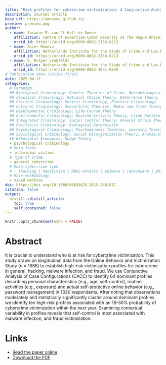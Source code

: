 ```yaml
---
title: "Risk profiles for cybercrime victimization: A Conjunctive Analysis of Case Configurations"
description: Journal article
base_url: https://amoneva.github.io/
preview: preview.png
author:
  - name: Susanne M. van 't Hoff-de Goede
    affiliation: Centre of Expertise Cyber Security at The Hague University of Applied Sciences
    orcid_id: https://orcid.org/0000-0002-2156-0213
  - name: Asier Moneva
    affiliation: Netherlands Institute for the Study of Crime and Law Enforcement (NSCR) & Centre of Expertise Cyber Security at The Hague University of Applied Sciences
    orcid_id: https://orcid.org/0000-0002-2156-0213
  - name: E. Rutger Leukfeldt
    affiliation: Netherlands Institute for the Study of Crime and Law Enforcement (NSCR) & Centre of Expertise Cyber Security at The Hague University of Applied Sciences
    orcid_id: https://orcid.org/0000-0002-3051-0859
# Publication date (online first)
date: 2025-04-11
categories:
  # Paradigm
  ## Biological Criminology: Genetic Theories of Crime, Neurobiological Theories
  ## Classical Criminology: Rational Choice Theory, Deterrence Theory
  ## Critical Criminology: Marxist Criminology, Feminist Criminology
  ## Cultural Criminology: Subcultural Theories, Media and Crime Theory
  ## Developmental Criminology: Life-Course Theory
  ## Environmental Criminology: Routine Activity Theory, Crime Pattern Theory, Situational Crime Prevention
  ## Integrated Criminology: Social Control Theory, General Strain Theory
  ## Positivist Criminology: Biological Determinism
  ## Psychological Criminology: Psychodynamic Theories, Learning Theories, Criminal Expertise Paradigm
  ## Sociological Criminology: Social Disorganization Theory, Anomie/Strain Theory, Social Learning Theories
  ## Behavioral Economics: Nudge Theory
  - psychological criminology
  # Main focus
  - individual victims
  # Type of crime
  - general cybercrime
  # Main cybercrime type
  # - [hacking | hacktivism | DDoS-attacks | malware | ransomware | phishing | data theft | harassment | hate speech | fraud | money muling | insider threats]
  # Main methodology
  - mixed methods
doi: https://doi.org/10.1080/01639625.2025.2481917
citation: false
output:
  distill::distill_article:
    toc: true
    self_contained: false
---
```


```r
knitr::opts_chunk$set(echo = FALSE)
```

# Abstract

It is crucial to understand who is at risk for cybercrime victimization. This study draws on longitudinal data from the Online Behavior and Victimization Study (*n* = 1886) to establish high-risk victimization profiles for cybercrime in general, hacking, malware infection, and fraud. We use Conjunctive Analysis of Case Configurations (CACC) to identify 64 dominant profiles describing personal characteristics (e.g., age, self-control), routine activities (e.g., exposure) and actual self-protective online behavior (e.g., password management) in 1330 respondents. After noting that observations moderately and statistically significantly cluster around dominant profiles, we identify ten high-risk profiles associated with an 18–50% probability of cybercrime victimization within the next year. Examining contextual variability in profiles reveals that self-control is most associated with malware infection, and fraud victimization.

# Links

-   [Read the paper online](https://www.tandfonline.com/doi/10.1080/01639625.2025.2481917)
-   [Download the PDF](vanthoffdegoede_2025_risk-profiles-for-cybercrime-victimization.pdf)
<!-- -   [Access the data, R code, and supplementary materials](URL) -->
<!-- -   [Check the pre-registration](URL) -->
